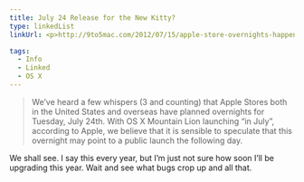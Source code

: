```yaml
---
title: July 24 Release for the New Kitty?
type: linkedList
linkUrl: <p>http://9to5mac.com/2012/07/15/apple-store-overnights-happening-july-24-mountain-lion-launch-the-next-day/</p>

tags:
  - Info
  - Linked
  - OS X
---
```


> We’ve heard a few whispers (3 and counting) that Apple Stores both in the United States and overseas have planned overnights for Tuesday, July 24th. With OS X Mountain Lion launching “in July”, according to Apple, we believe that it is sensible to speculate that this overnight may point to a public launch the following day.

We shall see. I say this every year, but I’m just not sure how soon I’ll be upgrading this year. Wait and see what bugs crop up and all that.

